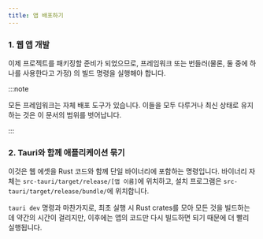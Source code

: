 ```yaml
---
title: 앱 배포하기
---
```



### 1. 웹 앱 개발

이제 프로젝트를 패키징할 준비가 되었으므로, 프레임워크 또는 번들러(물론, 둘 중에 하나를 사용한다고 가정) 의 빌드 명령을 실행해야 합니다.

:::note

모든 프레임워크는 자체 배포 도구가 있습니다. 이들을 모두 다루거나 최신 상태로 유지하는 것은 이 문서의 범위를 벗어납니다.

:::

### 2. Tauri와 함께 애플리케이션 묶기

<CommandTabs
	npm="npm run tauri build"
	yarn="yarn tauri build"
	pnpm="pnpm tauri build"
	cargo="cargo tauri build"
/>

이것은 웹 에셋을 Rust 코드와 함께 단일 바이너리에 포함하는 명령입니다. 바이너리 자체는 `src-tauri/target/release/[앱 이름]`에 위치하고, 설치 프로그램은 `src-tauri/target/release/bundle/`에 위치합니다.

`tauri dev` 명령과 마찬가지로, 최초 실행 시 Rust crates를 모아 모든 것을 빌드하는 데 약간의 시간이 걸리지만, 이후에는 앱의 코드만 다시 빌드하면 되기 때문에 더 빨리 실행됩니다.
